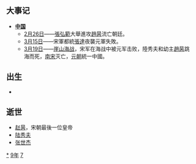 {{yearTOC|1279|南宋'''[[祥兴_(宋帝昺)|祥兴]]二年'''；元'''[[至元_(元世祖)|至元]]十六年'''；越南'''[[紹寳|紹寳]]元年'''；日本'''[[弘安|弘安]]二年'''}}
== 大事记 ==
*'''[[中国|中国]]'''
**[[2月26日|2月26日]]——[[張弘範|張弘範]]大舉進攻[[趙昺|趙昺]]流亡朝廷。
**[[3月15日|3月15日]]——宋軍都統[[張達_(南宋)|張達]]夜襲元軍失敗。
**[[3月19日|3月19日]]——[[崖山海战|崖山海战]]，宋军在海战中被元军击败，陸秀夫和幼主[[趙昺|趙昺]]跳海而死，[[南宋|南宋]]灭亡，[[元朝|元朝]]統一中國。

== 出生 ==
*

== 逝世 ==
{{Wikisource year mention}}
*[[赵昺|赵昺]]，宋朝最後一位皇帝
*[[陸秀夫|陆秀夫]]
*[[張世傑|张世杰]]

[[Category:1279年|*]]
[[Category:1270年代|9年]]
[[Category:13世纪各年|7]]